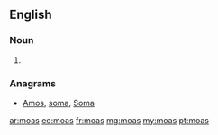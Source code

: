 ==English==

===Noun===
{{head|en|noun plural form}}

# {{plural of|moa|lang=en}}

===Anagrams===
* [[Amos#English|Amos]], [[soma#English|soma]], [[Soma#English|Soma]]

[[ar:moas]]
[[eo:moas]]
[[fr:moas]]
[[mg:moas]]
[[my:moas]]
[[pt:moas]]